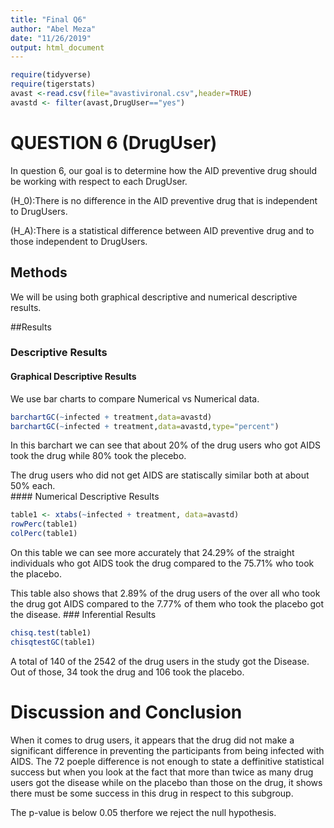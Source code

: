 ```yaml
---
title: "Final Q6"
author: "Abel Meza"
date: "11/26/2019"
output: html_document
---
```


```r
require(tidyverse)
require(tigerstats)
avast <-read.csv(file="avastivironal.csv",header=TRUE)
avastd <- filter(avast,DrugUser=="yes")
```


# QUESTION 6 (DrugUser)

<!--In this section you explain what you are trying to show.  Where did the data come from?  What is the research or other question you are trying to answer?!-->

In question 6,  our goal is to determine how the AID preventive drug should be working with respect to each DrugUser.

\(H_0\):There is no difference in the AID preventive drug that is independent to DrugUsers.

\(H_A\):There is a statistical difference between AID preventive drug  and to those independent to DrugUsers.

## Methods

We will be using both graphical descriptive and numerical descriptive results.

<!--Decide on your methods:  use "variable analysis" or other appropriate descriptors.  Make sure to choose at least one graphical method and at least one numerical method.!-->

##Results

<!--Divide this section into two sub-sections:  One for your descriptive  results and one for your inferential results.!-->



### Descriptive Results


#### Graphical Descriptive Results

<!--Graphical results here.  Make sure to show your code.  Provide appropriate labels for axes, giving units if possible, and provide a good title for the graph, too.  Use the graphical results to describe the patterns if any that exist in the data as focused toward the research question!-->

We use bar charts to compare Numerical vs Numerical data.

```r
barchartGC(~infected + treatment,data=avastd)
barchartGC(~infected + treatment,data=avastd,type="percent")
```
In this barchart we can see that about 20% of the drug users who got AIDS took the drug while 80% took the plecebo.

The drug users who did not get AIDS are statiscally similar both at about 50% each.  
#### Numerical Descriptive Results

<!--Numerical results go here. Use the numerical results to describe the patterns if any that exist in the data as focused toward the research question!-->
```r
table1 <- xtabs(~infected + treatment, data=avastd)
rowPerc(table1)
colPerc(table1)
```
On this table we can see more accurately that 24.29% of the straight individuals who got AIDS took the drug compared to the 75.71% who took the placebo.

This table also shows that 2.89% of the drug users of the over all who took the drug got AIDS compared to the 7.77% of them who took the placebo got the disease.
### Inferential Results

<!--State hypothesis clearly.  Make sure your discussion of the inferential test covers all the aspects that the test output produces, such as test statistic, p-value etc.  Make a decision about the null hypothesis, explain the assumptions on which the selected test/procedure was based, and why the chosen procedure satisfys the assumptions and is appropriate to answer the research question!-->
```r
chisq.test(table1)
chisqtestGC(table1)
```
A total of 140 of the 2542 of the drug users in the study got the Disease. Out of those, 34 took the drug and 106 took the placebo.

# Discussion and Conclusion

<!--Discussion and conclusion here.  If you found a relationship be sure to consider whether the relationship occurs because one of the variavbles causes the other, or whether they perhasps are related for some other reason.  Watch the chapter 6 videos from the GeorgeTown videos collection.!-->

When it comes to drug users, it appears that the drug did not make a significant difference in preventing the participants from being infected with AIDS. The 72 poeple difference is not enough to state a deffinitive statistical success but when you look at the fact that more than twice as many drug users got the disease while on the placebo than those on the drug, it shows there must be some success in this drug in respect to this subgroup.
 
 
The p-value is below 0.05 therfore we reject the null hypothesis. 



